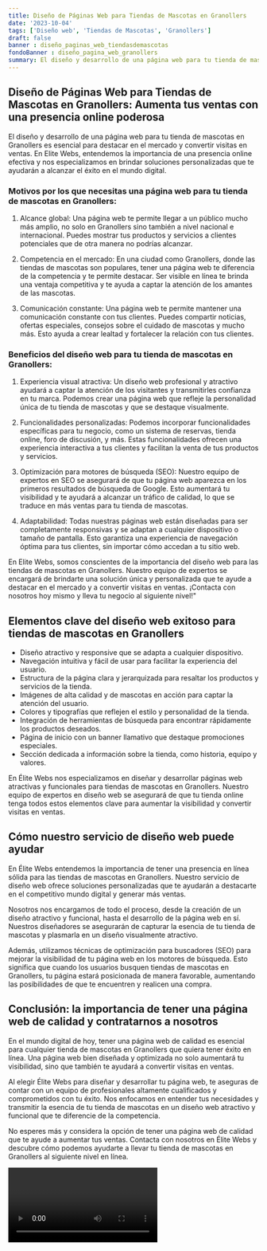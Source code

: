 ```yaml
---
title: Diseño de Páginas Web para Tiendas de Mascotas en Granollers
date: '2023-10-04'
tags: ['Diseño web', 'Tiendas de Mascotas', 'Granollers']
draft: false
banner : diseño_paginas_web_tiendasdemascotas
fondoBanner : diseño_pagina_web_granollers
summary: El diseño y desarrollo de una página web para tu tienda de mascotas en Granollers es esencial para destacar en el mercado y convertir visitas en ventas. En Elite Webs, entendemos la importancia de una presencia online efectiva y nos especializamos en brindar soluciones personalizadas que te ayudarán a alcanzar el éxito en el mundo digital.
---
```


## Diseño de Páginas Web para Tiendas de Mascotas en Granollers: Aumenta tus ventas con una presencia online poderosa

El diseño y desarrollo de una página web para tu tienda de mascotas en Granollers es esencial para destacar en el mercado y convertir visitas en ventas. En Elite Webs, entendemos la importancia de una presencia online efectiva y nos especializamos en brindar soluciones personalizadas que te ayudarán a alcanzar el éxito en el mundo digital.

### Motivos por los que necesitas una página web para tu tienda de mascotas en Granollers:

1. Alcance global: Una página web te permite llegar a un público mucho más amplio, no solo en Granollers sino también a nivel nacional e internacional. Puedes mostrar tus productos y servicios a clientes potenciales que de otra manera no podrías alcanzar.

2. Competencia en el mercado: En una ciudad como Granollers, donde las tiendas de mascotas son populares, tener una página web te diferencia de la competencia y te permite destacar. Ser visible en línea te brinda una ventaja competitiva y te ayuda a captar la atención de los amantes de las mascotas.

3. Comunicación constante: Una página web te permite mantener una comunicación constante con tus clientes. Puedes compartir noticias, ofertas especiales, consejos sobre el cuidado de mascotas y mucho más. Esto ayuda a crear lealtad y fortalecer la relación con tus clientes.

### Beneficios del diseño web para tu tienda de mascotas en Granollers:

1. Experiencia visual atractiva: Un diseño web profesional y atractivo ayudará a captar la atención de los visitantes y transmitirles confianza en tu marca. Podemos crear una página web que refleje la personalidad única de tu tienda de mascotas y que se destaque visualmente.

2. Funcionalidades personalizadas: Podemos incorporar funcionalidades específicas para tu negocio, como un sistema de reservas, tienda online, foro de discusión, y más. Estas funcionalidades ofrecen una experiencia interactiva a tus clientes y facilitan la venta de tus productos y servicios.

3. Optimización para motores de búsqueda (SEO): Nuestro equipo de expertos en SEO se asegurará de que tu página web aparezca en los primeros resultados de búsqueda de Google. Esto aumentará tu visibilidad y te ayudará a alcanzar un tráfico de calidad, lo que se traduce en más ventas para tu tienda de mascotas.

4. Adaptabilidad: Todas nuestras páginas web están diseñadas para ser completamente responsivas y se adaptan a cualquier dispositivo o tamaño de pantalla. Esto garantiza una experiencia de navegación óptima para tus clientes, sin importar cómo accedan a tu sitio web.

En Elite Webs, somos conscientes de la importancia del diseño web para las tiendas de mascotas en Granollers. Nuestro equipo de expertos se encargará de brindarte una solución única y personalizada que te ayude a destacar en el mercado y a convertir visitas en ventas. ¡Contacta con nosotros hoy mismo y lleva tu negocio al siguiente nivel!"

<GifSeo />

<Cta />

## Elementos clave del diseño web exitoso para tiendas de mascotas en Granollers

- Diseño atractivo y responsive que se adapta a cualquier dispositivo.
- Navegación intuitiva y fácil de usar para facilitar la experiencia del usuario.
- Estructura de la página clara y jerarquizada para resaltar los productos y servicios de la tienda.
- Imágenes de alta calidad y de mascotas en acción para captar la atención del usuario.
- Colores y tipografías que reflejen el estilo y personalidad de la tienda.
- Integración de herramientas de búsqueda para encontrar rápidamente los productos deseados.
- Página de inicio con un banner llamativo que destaque promociones especiales.
- Sección dedicada a información sobre la tienda, como historia, equipo y valores.

En Élite Webs nos especializamos en diseñar y desarrollar páginas web atractivas y funcionales para tiendas de mascotas en Granollers. Nuestro equipo de expertos en diseño web se asegurará de que tu tienda online tenga todos estos elementos clave para aumentar la visibilidad y convertir visitas en ventas.

## Cómo nuestro servicio de diseño web puede ayudar

En Élite Webs entendemos la importancia de tener una presencia en línea sólida para las tiendas de mascotas en Granollers. Nuestro servicio de diseño web ofrece soluciones personalizadas que te ayudarán a destacarte en el competitivo mundo digital y generar más ventas.

Nosotros nos encargamos de todo el proceso, desde la creación de un diseño atractivo y funcional, hasta el desarrollo de la página web en sí. Nuestros diseñadores se asegurarán de capturar la esencia de tu tienda de mascotas y plasmarla en un diseño visualmente atractivo.

Además, utilizamos técnicas de optimización para buscadores (SEO) para mejorar la visibilidad de tu página web en los motores de búsqueda. Esto significa que cuando los usuarios busquen tiendas de mascotas en Granollers, tu página estará posicionada de manera favorable, aumentando las posibilidades de que te encuentren y realicen una compra.

## Conclusión: la importancia de tener una página web de calidad y contratarnos a nosotros

En el mundo digital de hoy, tener una página web de calidad es esencial para cualquier tienda de mascotas en Granollers que quiera tener éxito en línea. Una página web bien diseñada y optimizada no solo aumentará tu visibilidad, sino que también te ayudará a convertir visitas en ventas.

Al elegir Élite Webs para diseñar y desarrollar tu página web, te aseguras de contar con un equipo de profesionales altamente cualificados y comprometidos con tu éxito. Nos enfocamos en entender tus necesidades y transmitir la esencia de tu tienda de mascotas en un diseño web atractivo y funcional que te diferencie de la competencia.

No esperes más y considera la opción de tener una página web de calidad que te ayude a aumentar tus ventas. Contacta con nosotros en Élite Webs y descubre cómo podemos ayudarte a llevar tu tienda de mascotas en Granollers al siguiente nivel en línea.

<Video />

<CtaBot job='Tiendas de Mascotas' city='Granollers'/>

<Gmaps query='Granollers+españa+maps' />